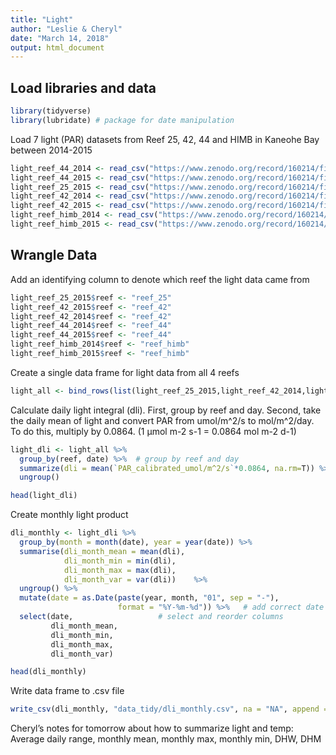 ```yaml
---
title: "Light"
author: "Leslie & Cheryl"
date: "March 14, 2018"
output: html_document
---
```


## Load libraries and data
```r
library(tidyverse)
library(lubridate) # package for date manipulation
```

Load 7 light (PAR) datasets from Reef 25, 42, 44 and HIMB in Kaneohe Bay between 2014-2015

```r
light_reef_44_2014 <- read_csv("https://www.zenodo.org/record/160214/files/light_reef44_2014.csv")
light_reef_44_2015 <- read_csv("https://www.zenodo.org/record/160214/files/light_reef44_2015.csv")
light_reef_25_2015 <- read_csv("https://www.zenodo.org/record/160214/files/light_reef25_2015.csv")
light_reef_42_2014 <- read_csv("https://www.zenodo.org/record/160214/files/light_reef42_2014.csv")
light_reef_42_2015 <- read_csv("https://www.zenodo.org/record/160214/files/light_reef42_2015.csv")
light_reef_himb_2014 <- read_csv("https://www.zenodo.org/record/160214/files/light_reefHIMB_2014.csv")
light_reef_himb_2015 <- read_csv("https://www.zenodo.org/record/160214/files/light_reefHIMB_2015.csv")
```

## Wrangle Data
Add an identifying column to denote which reef the light data came from

```r
light_reef_25_2015$reef <- "reef_25"
light_reef_42_2015$reef <- "reef_42"
light_reef_42_2014$reef <- "reef_42"
light_reef_44_2014$reef <- "reef_44"
light_reef_44_2015$reef <- "reef_44"
light_reef_himb_2014$reef <- "reef_himb"
light_reef_himb_2015$reef <- "reef_himb"
```

Create a single data frame for light data from all 4 reefs

```r
light_all <- bind_rows(list(light_reef_25_2015,light_reef_42_2014,light_reef_42_2015, light_reef_44_2014, light_reef_44_2015, light_reef_himb_2014, light_reef_himb_2015))
```

Calculate daily light integral (dli). First, group by reef and day. Second, take the daily mean of light and convert PAR from umol/m^2/s to mol/m^2/day. To do this, multiply by 0.0864. (1 µmol m-2 s-1 = 0.0864 mol m-2 d-1)

```r
light_dli <- light_all %>%
  group_by(reef, date) %>%  # group by reef and day
  summarize(dli = mean(`PAR_calibrated_umol/m^2/s`*0.0864, na.rm=T)) %>% # remove na's and convert units  
  ungroup()

head(light_dli)
```
Create monthly light product
```r
dli_monthly <- light_dli %>%
  group_by(month = month(date), year = year(date)) %>%
  summarise(dli_month_mean = mean(dli), 
            dli_month_min = min(dli), 
            dli_month_max = max(dli),
            dli_month_var = var(dli))    %>%
  ungroup() %>%
  mutate(date = as.Date(paste(year, month, "01", sep = "-"), 
                        format = "%Y-%m-%d")) %>%   # add correct date format
  select(date,                   # select and reorder columns
         dli_month_mean, 
         dli_month_min, 
         dli_month_max, 
         dli_month_var) 

head(dli_monthly)
```
Write data frame to .csv file
```r
write_csv(dli_monthly, "data_tidy/dli_monthly.csv", na = "NA", append = FALSE)
```

Cheryl's notes for tomorrow about how to summarize light and temp: Average daily range, monthly mean, monthly max, monthly min, DHW, DHM



